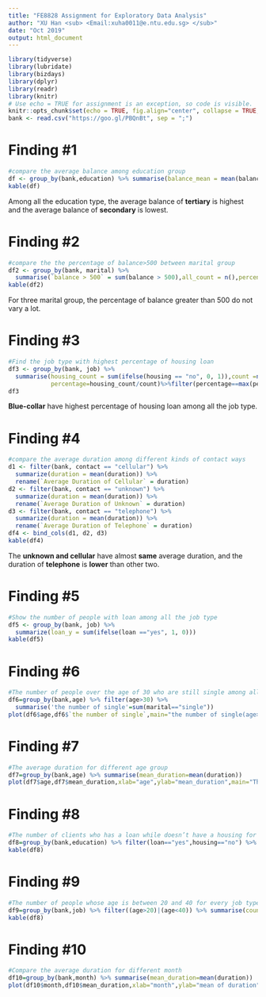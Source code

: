 ```yaml
---
title: "FE8828 Assignment for Exploratory Data Analysis"
author: "XU Han <sub> <Email:xuha0011@e.ntu.edu.sg> </sub>"
date: "Oct 2019"
output: html_document
---
```


```r
library(tidyverse)
library(lubridate)
library(bizdays)
library(dplyr)
library(readr)
library(knitr)
# Use echo = TRUE for assignment is an exception, so code is visible.
knitr::opts_chunk$set(echo = TRUE, fig.align="center", collapse = TRUE, cache = TRUE)
bank <- read.csv("https://goo.gl/PBQnBt", sep = ";")
```

# Finding #1
```r
#compare the average balance among education group
df <- group_by(bank,education) %>% summarise(balance_mean = mean(balance))
kable(df)
```

Among all the education type, the average balance of **tertiary** is highest and the average balance of **secondary** is lowest.

# Finding #2
```r
#compare the the percentage of balance>500 between marital group
df2 <- group_by(bank, marital) %>%
  summarise(`balance > 500` = sum(balance > 500),all_count = n(),percentage=`balance > 500`/all_count)
kable(df2)
```

For three marital group, the percentage of balance greater than 500 do not vary a lot.

# Finding #3
```r
#Find the job type with highest percentage of housing loan
df3 <- group_by(bank, job) %>%
  summarise(housing_count = sum(ifelse(housing == "no", 0, 1)),count =n(),
            percentage=housing_count/count)%>%filter(percentage==max(percentage)) %>% .$job
df3
```
**Blue-collar** have highest percentage of housing loan among all the job type.

# Finding #4
```r
#compare the average duration among different kinds of contact ways
d1 <- filter(bank, contact == "cellular") %>%
  summarize(duration = mean(duration)) %>%
  rename(`Average Duration of Cellular` = duration)
d2 <- filter(bank, contact == "unknown") %>%
  summarize(duration = mean(duration)) %>%
  rename(`Average Duration of Unknown` = duration)
d3 <- filter(bank, contact == "telephone") %>%
  summarize(duration = mean(duration)) %>%
  rename(`Average Duration of Telephone` = duration)
df4 <- bind_cols(d1, d2, d3)
kable(df4)
```

The **unknown and cellular** have almost **same** average duration, and the duration of **telephone** is **lower** than other two.

# Finding #5
```r
#Show the number of people with loan among all the job type
df5 <- group_by(bank, job) %>% 
  summarize(loan_y = sum(ifelse(loan =="yes", 1, 0)))
kable(df5)
```


# Finding #6
```r
#The number of people over the age of 30 who are still single among all age group
df6=group_by(bank,age) %>% filter(age>30) %>%
  summarise('the number of single'=sum(marital=="single"))
plot(df6$age,df6$`the number of single`,main="the number of single(age>30)",xlab="age(>30)",ylab="number")
```

# Finding #7
```r
#The average duration for different age group
df7=group_by(bank,age) %>% summarise(mean_duration=mean(duration))
plot(df7$age,df7$mean_duration,xlab="age",ylab="mean_duration",main="The average duration for different age group")
```

# Finding #8
```r
#The number of clients who has a loan while doesn’t have a housing for different education group
df8=group_by(bank,education) %>% filter(loan=="yes",housing=="no") %>% summarise(count=n())
kable(df8)
```

# Finding #9
```r
#The number of people whose age is between 20 and 40 for every job type
df9=group_by(bank,job) %>% filter((age>20)|(age<40)) %>% summarise(count=n())
kable(df8)
```

# Finding #10
```r
#Compare the average duration for different month
df10=group_by(bank,month) %>% summarise(mean_duration=mean(duration))
plot(df10$month,df10$mean_duration,xlab="month",ylab="mean of duration",main="Average Duration for Different Month")
```

